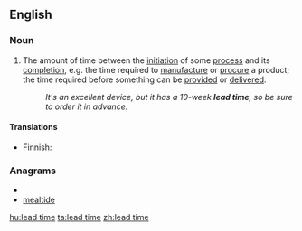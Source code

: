 {{wikipedia}}
==English==

===Noun===
{{en-noun|sg=[[lead]] [[time]]}}
#{{idiom}} The amount of time between the [[initiation]] of some [[process]] and its [[completion]], e.g. the time required to [[manufacture]] or [[procure]] a product; the time required before something can be [[provided]] or [[delivered]].
#:''It's an excellent device, but it has a 10-week '''lead time''', so be sure to order it in advance.''

====Translations====
{{trans-top|the amount of time between the initiation of some process and its completion}}
*Finnish: {{t-|fi|läpimenoaika}}
{{trans-mid}}
{{trans-bottom}}

===Anagrams===
* {{alphagram|adeeilmt}}
* [[mealtide#English|mealtide]]

[[hu:lead time]]
[[ta:lead time]]
[[zh:lead time]]